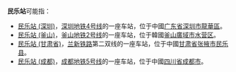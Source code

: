 {{noteTA
|G1=Show
|1=zh-cn:民乐站;zh-hk:民樂站;zh-tw:民樂站;
}}

'''民乐站'''可能指：
*[[民乐站_(深圳)|民乐站 (深圳)]]，[[深圳地铁4号线|深圳地铁4号线]]的一座车站，位于中國[[广东省|广东省]][[深圳市|深圳市]][[龍華区_(深圳市)|龍華區]]。
*[[民乐站_(釜山)|民乐站 (釜山)]]，[[釜山地铁2号线|釜山地铁2号线]]的一座车站，位于韓國[[釜山廣域市|釜山廣域市]][[水营区|水营区]]。
*[[民乐站_(甘肃省)|民乐站 (甘肃省)]]，[[兰新铁路|兰新铁路]]第二双线的一座车站，位于中國[[甘肃省|甘肃省]][[张掖市|张掖市]][[民乐县|民乐县]]。
*[[民乐站_(成都)|民乐站 (成都)]]，[[成都地铁5号线|成都地铁5号线]]的一座车站，位于中國[[四川省|四川省]][[成都市|成都市]]。
{{disambig|cat=三字车站名消歧义}}